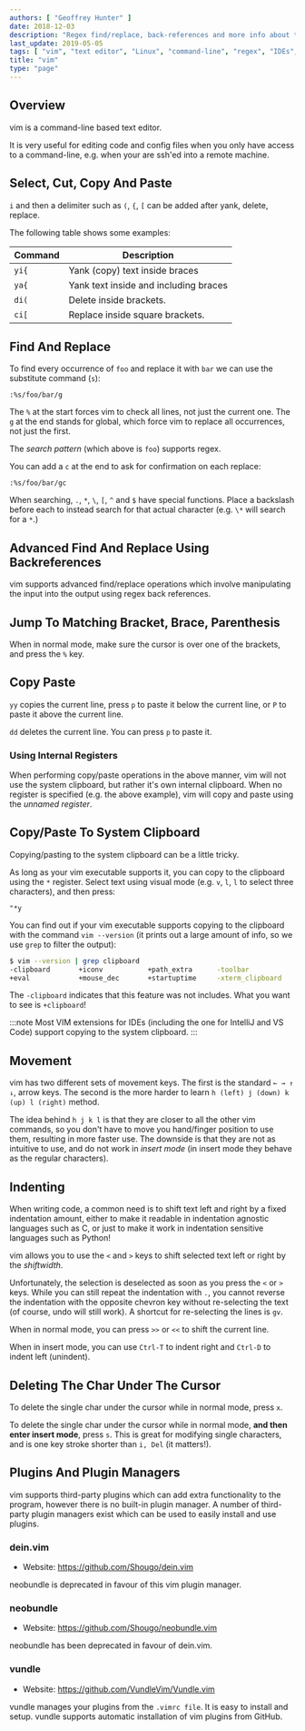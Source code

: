 ```yaml
---
authors: [ "Geoffrey Hunter" ]
date: 2018-12-03
description: "Regex find/replace, back-references and more info about the text-editor vim."
last_update: 2019-05-05
tags: [ "vim", "text editor", "Linux", "command-line", "regex", "IDEs", "copy", "paste", "system clipboard", "yank", "indenting", "plugins" ]
title: "vim"
type: "page"
---
```


## Overview

vim is a command-line based text editor.

It is very useful for editing code and config files when you only have access to a command-line, e.g. when your are ssh'ed into a remote machine.

## Select, Cut, Copy And Paste

`i` and then a delimiter such as `(`, `{`, `[` can be added after yank, delete, replace.

The following table shows some examples:

Command   | Description
----------|---------------------------------------------
`yi{`     | Yank (copy) text inside braces
`ya{`     | Yank text inside and including braces
`di(`     | Delete inside brackets.
`ci[`     | Replace inside square brackets.

## Find And Replace

To find every occurrence of `foo` and replace it with `bar` we can use the substitute command (`s`):

```text
:%s/foo/bar/g
```

The `%` at the start forces vim to check all lines, not just the current one. The `g` at the end stands for global, which force vim to replace all occurrences, not just the first.

The _search pattern_ (which above is `foo`) supports regex. 

You can add a `c` at the end to ask for confirmation on each replace:

```text
:%s/foo/bar/gc
```

When searching, `.`, `*`, `\`, `[`, `^` and `$` have special functions. Place a backslash before each to instead search for that actual character (e.g. `\*` will search for a `*`.)

## Advanced Find And Replace Using Backreferences

vim supports advanced find/replace operations which involve manipulating the input into the output using regex back references.

## Jump To Matching Bracket, Brace, Parenthesis

When in normal mode, make sure the cursor is over one of the brackets, and press the `%` key.

## Copy Paste

`yy` copies the current line, press `p` to paste it below the current line, or `P` to paste it above the current line.

`dd` deletes the current line. You can press `p` to paste it.

### Using Internal Registers

When performing copy/paste operations in the above manner, vim will not use the system clipboard, but rather it's own internal clipboard. When no register is specified (e.g. the above example), vim will copy and paste using the _unnamed register_.

## Copy/Paste To System Clipboard

Copying/pasting to the system clipboard can be a little tricky.

As long as your vim executable supports it, you can copy to the clipboard using the `*` register. Select text using visual mode (e.g. `v`, `l`, `l` to select three characters), and then press:

```text
"*y
```

You can find out if your vim executable supports copying to the clipboard with the command `vim --version` (it prints out a large amount of info, so we use `grep` to filter the output):

```sh
$ vim --version | grep clipboard
-clipboard       +iconv           +path_extra      -toolbar
+eval            +mouse_dec       +startuptime     -xterm_clipboard
```

The `-clipboard` indicates that this feature was not includes. What you want to see is `+clipboard`!

:::note
Most VIM extensions for IDEs (including the one for IntelliJ and VS Code) support copying to the system clipboard.
:::

## Movement

vim has two different sets of movement keys. The first is the standard `← → ↑ ↓`,  arrow keys. The second is the more harder to learn `h (left) j (down) k (up) l (right)` method.

The idea behind `h j k l` is that they are closer to all the other vim commands, so you don't have to move you hand/finger position to use them, resulting in more faster use. The downside is that they are not as intuitive to use, and do not work in _insert mode_ (in insert mode they behave as the regular characters).

## Indenting

When writing code, a common need is to shift text left and right by a fixed indentation amount, either to make it readable in indentation agnostic languages such as C, or just to make it work in indentation sensitive languages such as Python!

vim allows you to use the `<` and `>` keys to shift selected text left or right by the _shiftwidth_.

Unfortunately, the selection is deselected as soon as you press the `<` or `>` keys. While you can still repeat the indentation with `.`,  you cannot reverse the indentation with the opposite chevron key without re-selecting the text (of course, undo will still work). A shortcut for re-selecting the lines is `gv`.

When in normal mode, you can press `>>` or `<<` to shift the current line.

When in insert mode, you can use `Ctrl-T` to indent right and `Ctrl-D` to indent left (unindent).

## Deleting The Char Under The Cursor

To delete the single char under the cursor while in normal mode, press `x`.

To delete the single char under the cursor while in normal mode, **and then enter insert mode**, press `s`. This is great for modifying single characters, and is one key stroke shorter than `i, Del` (it matters!).

## Plugins And Plugin Managers

vim supports third-party plugins which can add extra functionality to the program, however there is no built-in plugin manager. A number of third-party plugin managers exist which can be used to easily install and use plugins.

### dein.vim

* Website: https://github.com/Shougo/dein.vim

neobundle is deprecated in favour of this vim plugin manager.

### neobundle

* Website: https://github.com/Shougo/neobundle.vim

neobundle has been deprecated in favour of dein.vim.

### vundle

* Website: https://github.com/VundleVim/Vundle.vim

vundle manages your plugins from the `.vimrc file`. It is easy to install and setup. vundle supports automatic installation of vim plugins from GitHub.